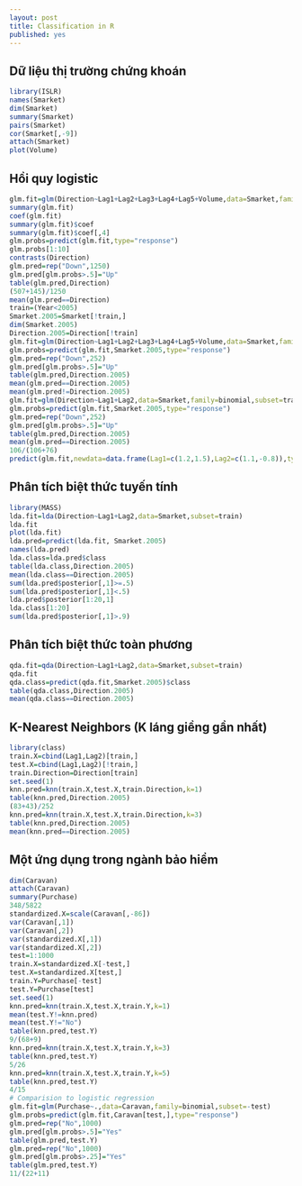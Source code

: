 ```yaml
---
layout: post
title: Classification in R
published: yes
---
```


## Dữ liệu thị trường chứng khoán

```r
library(ISLR)
names(Smarket)
dim(Smarket)
summary(Smarket)
pairs(Smarket)
cor(Smarket[,-9])
attach(Smarket)
plot(Volume)
```

## Hồi quy logistic 
```r
glm.fit=glm(Direction~Lag1+Lag2+Lag3+Lag4+Lag5+Volume,data=Smarket,family=binomial)
summary(glm.fit)
coef(glm.fit)
summary(glm.fit)$coef
summary(glm.fit)$coef[,4]
glm.probs=predict(glm.fit,type="response")
glm.probs[1:10]
contrasts(Direction)
glm.pred=rep("Down",1250)
glm.pred[glm.probs>.5]="Up"
table(glm.pred,Direction)
(507+145)/1250
mean(glm.pred==Direction)
train=(Year<2005)
Smarket.2005=Smarket[!train,]
dim(Smarket.2005)
Direction.2005=Direction[!train]
glm.fit=glm(Direction~Lag1+Lag2+Lag3+Lag4+Lag5+Volume,data=Smarket,family=binomial,subset=train)
glm.probs=predict(glm.fit,Smarket.2005,type="response")
glm.pred=rep("Down",252)
glm.pred[glm.probs>.5]="Up"
table(glm.pred,Direction.2005)
mean(glm.pred==Direction.2005)
mean(glm.pred!=Direction.2005)
glm.fit=glm(Direction~Lag1+Lag2,data=Smarket,family=binomial,subset=train)
glm.probs=predict(glm.fit,Smarket.2005,type="response")
glm.pred=rep("Down",252)
glm.pred[glm.probs>.5]="Up"
table(glm.pred,Direction.2005)
mean(glm.pred==Direction.2005)
106/(106+76)
predict(glm.fit,newdata=data.frame(Lag1=c(1.2,1.5),Lag2=c(1.1,-0.8)),type="response")
```

## Phân tích biệt thức tuyến tính
```r
library(MASS)
lda.fit=lda(Direction~Lag1+Lag2,data=Smarket,subset=train)
lda.fit
plot(lda.fit)
lda.pred=predict(lda.fit, Smarket.2005)
names(lda.pred)
lda.class=lda.pred$class
table(lda.class,Direction.2005)
mean(lda.class==Direction.2005)
sum(lda.pred$posterior[,1]>=.5)
sum(lda.pred$posterior[,1]<.5)
lda.pred$posterior[1:20,1]
lda.class[1:20]
sum(lda.pred$posterior[,1]>.9)
```


## Phân tích biệt thức toàn phương

```r
qda.fit=qda(Direction~Lag1+Lag2,data=Smarket,subset=train)
qda.fit
qda.class=predict(qda.fit,Smarket.2005)$class
table(qda.class,Direction.2005)
mean(qda.class==Direction.2005)
```

## K-Nearest Neighbors (K láng giềng gần nhất)

```r
library(class)
train.X=cbind(Lag1,Lag2)[train,]
test.X=cbind(Lag1,Lag2)[!train,]
train.Direction=Direction[train]
set.seed(1)
knn.pred=knn(train.X,test.X,train.Direction,k=1)
table(knn.pred,Direction.2005)
(83+43)/252
knn.pred=knn(train.X,test.X,train.Direction,k=3)
table(knn.pred,Direction.2005)
mean(knn.pred==Direction.2005)
```

## Một ứng dụng trong ngành bảo hiểm

```r
dim(Caravan)
attach(Caravan)
summary(Purchase)
348/5822
standardized.X=scale(Caravan[,-86])
var(Caravan[,1])
var(Caravan[,2])
var(standardized.X[,1])
var(standardized.X[,2])
test=1:1000
train.X=standardized.X[-test,]
test.X=standardized.X[test,]
train.Y=Purchase[-test]
test.Y=Purchase[test]
set.seed(1)
knn.pred=knn(train.X,test.X,train.Y,k=1)
mean(test.Y!=knn.pred)
mean(test.Y!="No")
table(knn.pred,test.Y)
9/(68+9)
knn.pred=knn(train.X,test.X,train.Y,k=3)
table(knn.pred,test.Y)
5/26
knn.pred=knn(train.X,test.X,train.Y,k=5)
table(knn.pred,test.Y)
4/15
# Comparision to logistic regression
glm.fit=glm(Purchase~.,data=Caravan,family=binomial,subset=-test)
glm.probs=predict(glm.fit,Caravan[test,],type="response")
glm.pred=rep("No",1000)
glm.pred[glm.probs>.5]="Yes"
table(glm.pred,test.Y)
glm.pred=rep("No",1000)
glm.pred[glm.probs>.25]="Yes"
table(glm.pred,test.Y)
11/(22+11)
```
